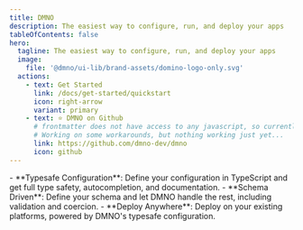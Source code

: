 ```yaml
---
title: DMNO
description: The easiest way to configure, run, and deploy your apps
tableOfContents: false
hero:
  tagline: The easiest way to configure, run, and deploy your apps
  image:
    file: '@dmno/ui-lib/brand-assets/domino-logo-only.svg'
  actions:
    - text: Get Started
      link: /docs/get-started/quickstart
      icon: right-arrow
      variant: primary
    - text: ⭐ DMNO on Github
      # frontmatter does not have access to any javascript, so currently we cannot access out config :(
      # Working on some workarounds, but nothing working just yet...
      link: https://github.com/dmno-dev/dmno
      icon: github
---
```



<Card title="Features" icon="approve-check">
  - **Typesafe Configuration**: Define your configuration in TypeScript and get full type safety, autocompletion, and documentation.
  - **Schema Driven**: Define your schema and let DMNO handle the rest, including validation and coercion.
  - **Deploy Anywhere**: Deploy on your existing platforms, powered by DMNO's typesafe configuration.
</Card>

<CardGrid>
  <LinkCard 
    title="What is DMNO?"
    description="Install DMNO and get started with your first schema."
    href="/docs/get-started/what-is-dmno"
  />
  <LinkCard
    title="Integrations"
    description="Integrate DMNO with your favorite framework."
    href="/docs/integrations/overview"  
  />
  <LinkCard
    title="Plugins"
    description="Extend DMNO with our plugins."
    href="/docs/plugins/overview/"
  />
  <LinkCard
    title="Reference"
    description="Read our reference docs."
    href="/docs/reference/base-types/"
  />
</CardGrid>
